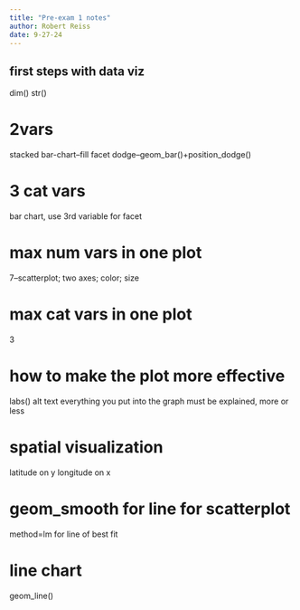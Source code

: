```yaml
---
title: "Pre-exam 1 notes"
author: Robert Reiss
date: 9-27-24
---
```

## first steps with data viz
dim()
str()

# 2vars
stacked bar-chart--fill
facet
dodge--geom_bar()+position_dodge()

# 3 cat vars
bar chart, use 3rd variable for facet

# max num vars in one plot
7--scatterplot; two axes; color; size

# max cat vars in one plot
3

# how to make the plot more effective
labs()
alt text
everything you put into the graph must be explained, more or less

# spatial visualization
latitude on y
longitude on x

# geom_smooth for line for scatterplot
method=lm for line of best fit

# line chart
geom_line()
